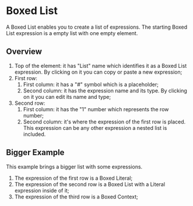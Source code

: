 
<Meta title="MDX/List" of={List} />

# Boxed List

A Boxed List enables you to create a list of expressions. The starting Boxed List expression is a empty list with one empty element.

## Overview

1. Top of the element: it has "List" name which identifies it as a Boxed List expression. By clicking on it you can copy or paste a new expression;
2. First row:
   1. First column: it has a "#" symbol which is a placeholder;
   2. Second column: it has the expression name and its type. By clicking on it you can edit its name and type;
3. Second row:
   1. First column: it has the "1" number which represents the row number;
   1. Second column: it's where the expression of the first row is placed. This expression can be any other expression a nested list is included.

<Canvas>
  <Story of={List.Base} />
</Canvas>

## Bigger Example

This example brings a bigger list with some expressions.

1. The expression of the first row is a Boxed Literal;
2. The expression of the second row is a Boxed List with a Literal expression inside of it;
3. The expression of the third row is a Boxed Context;

<Canvas>
  <Story of={List.BiggerList} />
</Canvas>
